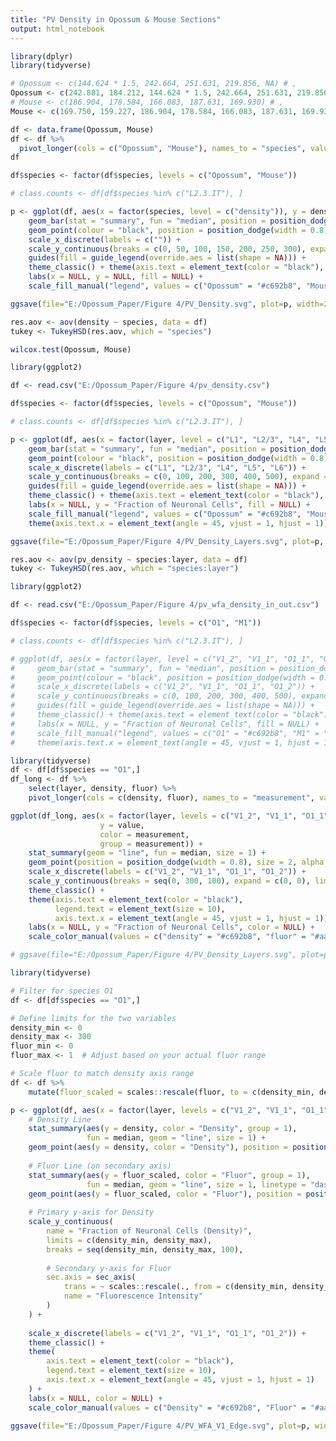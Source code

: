 ```yaml
---
title: "PV Density in Opossum & Mouse Sections"
output: html_notebook
---
```


```r

library(dplyr)
library(tidyverse)

# Opossum <- c(144.624 * 1.5, 242.664, 251.631, 219.856, NA) # , 
Opossum <- c(242.881, 184.212, 144.624 * 1.5, 242.664, 251.631, 219.856, NA)
# Mouse <- c(186.904, 178.584, 166.083, 187.631, 169.930) # , 
Mouse <- c(169.750, 159.227, 186.904, 178.584, 166.083, 187.631, 169.930)

df <- data.frame(Opossum, Mouse)
df <- df %>%
  pivot_longer(cols = c("Opossum", "Mouse"), names_to = "species", values_to = "density")
df

```


```r

df$species <- factor(df$species, levels = c("Opossum", "Mouse"))

# class.counts <- df[df$species %in% c("L2.3.IT"), ]

p <- ggplot(df, aes(x = factor(species, level = c("density")), y = density, fill = species)) +
    geom_bar(stat = "summary", fun = "median", position = position_dodge(width = 0.8), width = 0.75) +
    geom_point(colour = "black", position = position_dodge(width = 0.8), size = 1) +
    scale_x_discrete(labels = c("")) +
    scale_y_continuous(breaks = c(0, 50, 100, 150, 200, 250, 300), expand = c(0, 0), limits = c(0, 300)) +
    guides(fill = guide_legend(override.aes = list(shape = NA))) +
    theme_classic() + theme(axis.text = element_text(color = "black"), legend.text = element_text(size = 10)) + 
    labs(x = NULL, y = NULL, fill = NULL) + 
    scale_fill_manual("legend", values = c("Opossum" = "#c692b8", "Mouse" = "#aaaaaa"))

ggsave(file="E:/Opossum_Paper/Figure 4/PV_Density.svg", plot=p, width=2.15, height=3, dpi=500)

```


```r

res.aov <- aov(density ~ species, data = df)
tukey <- TukeyHSD(res.aov, which = "species")

```


```r

wilcox.test(Opossum, Mouse)

```


```r

library(ggplot2)

df <- read.csv("E:/Opossum_Paper/Figure 4/pv_density.csv")

```


```r

df$species <- factor(df$species, levels = c("Opossum", "Mouse"))

# class.counts <- df[df$species %in% c("L2.3.IT"), ]

p <- ggplot(df, aes(x = factor(layer, level = c("L1", "L2/3", "L4", "L5", "L6")), y = pv_density, fill = species)) +
    geom_bar(stat = "summary", fun = "median", position = position_dodge(width = 0.8), width = 0.75) +
    geom_point(colour = "black", position = position_dodge(width = 0.8), size = 1) +
    scale_x_discrete(labels = c("L1", "L2/3", "L4", "L5", "L6")) +
    scale_y_continuous(breaks = c(0, 100, 200, 300, 400, 500), expand = c(0, 0), limits = c(0, 500)) +
    guides(fill = guide_legend(override.aes = list(shape = NA))) +
    theme_classic() + theme(axis.text = element_text(color = "black"), legend.text = element_text(size = 10)) + 
    labs(x = NULL, y = "Fraction of Neuronal Cells", fill = NULL) + 
    scale_fill_manual("legend", values = c("Opossum" = "#c692b8", "Mouse" = "#aaaaaa")) + 
    theme(axis.text.x = element_text(angle = 45, vjust = 1, hjust = 1))

ggsave(file="E:/Opossum_Paper/Figure 4/PV_Density_Layers.svg", plot=p, width=4, height=3.1, dpi=500)

```


```r

res.aov <- aov(pv_density ~ species:layer, data = df)
tukey <- TukeyHSD(res.aov, which = "species:layer")

```


```r

library(ggplot2)

df <- read.csv("E:/Opossum_Paper/Figure 4/pv_wfa_density_in_out.csv")

```


```r

df$species <- factor(df$species, levels = c("O1", "M1"))

# class.counts <- df[df$species %in% c("L2.3.IT"), ]

# ggplot(df, aes(x = factor(layer, level = c("V1_2", "V1_1", "O1_1", "O1_2")), y = density, fill = species)) +
#     geom_bar(stat = "summary", fun = "median", position = position_dodge(width = 0.8), width = 0.75) +
#     geom_point(colour = "black", position = position_dodge(width = 0.8), size = 1) +
#     scale_x_discrete(labels = c("V1_2", "V1_1", "O1_1", "O1_2")) +
#     scale_y_continuous(breaks = c(0, 100, 200, 300, 400, 500), expand = c(0, 0), limits = c(0, 500)) +
#     guides(fill = guide_legend(override.aes = list(shape = NA))) +
#     theme_classic() + theme(axis.text = element_text(color = "black"), legend.text = element_text(size = 10)) + 
#     labs(x = NULL, y = "Fraction of Neuronal Cells", fill = NULL) + 
#     scale_fill_manual("legend", values = c("O1" = "#c692b8", "M1" = "#aaaaaa")) + 
#     theme(axis.text.x = element_text(angle = 45, vjust = 1, hjust = 1))

library(tidyverse)
df <- df[df$species == "O1",]
df_long <- df %>%
    select(layer, density, fluor) %>%
    pivot_longer(cols = c(density, fluor), names_to = "measurement", values_to = "value")

ggplot(df_long, aes(x = factor(layer, levels = c("V1_2", "V1_1", "O1_1", "O1_2")), 
                    y = value, 
                    color = measurement, 
                    group = measurement)) +
    stat_summary(geom = "line", fun = median, size = 1) +
    geom_point(position = position_dodge(width = 0.8), size = 2, alpha = 0.8) +
    scale_x_discrete(labels = c("V1_2", "V1_1", "O1_1", "O1_2")) +
    scale_y_continuous(breaks = seq(0, 300, 100), expand = c(0, 0), limits = c(0, 300)) +
    theme_classic() +
    theme(axis.text = element_text(color = "black"), 
          legend.text = element_text(size = 10),
          axis.text.x = element_text(angle = 45, vjust = 1, hjust = 1)) +
    labs(x = NULL, y = "Fraction of Neuronal Cells", color = NULL) + 
    scale_color_manual(values = c("density" = "#c692b8", "fluor" = "#aaaaaa"))

# ggsave(file="E:/Opossum_Paper/Figure 4/PV_Density_Layers.svg", plot=p, width=4, height=3.1, dpi=500)

```


```r

library(tidyverse)

# Filter for species O1
df <- df[df$species == "O1",]

# Define limits for the two variables
density_min <- 0
density_max <- 300
fluor_min <- 0
fluor_max <- 1  # Adjust based on your actual fluor range

# Scale fluor to match density axis range
df <- df %>%
    mutate(fluor_scaled = scales::rescale(fluor, to = c(density_min, density_max))) 

p <- ggplot(df, aes(x = factor(layer, levels = c("V1_2", "V1_1", "O1_1", "O1_2")))) +
    # Density Line
    stat_summary(aes(y = density, color = "Density", group = 1), 
                 fun = median, geom = "line", size = 1) +
    geom_point(aes(y = density, color = "Density"), position = position_dodge(width = 0.8), size = 2, alpha = 0.8) +
    
    # Fluor Line (on secondary axis)
    stat_summary(aes(y = fluor_scaled, color = "Fluor", group = 1), 
                 fun = median, geom = "line", size = 1, linetype = "dashed") +
    geom_point(aes(y = fluor_scaled, color = "Fluor"), position = position_dodge(width = 0.8), size = 2, alpha = 0.8) +
    
    # Primary y-axis for Density
    scale_y_continuous(
        name = "Fraction of Neuronal Cells (Density)", 
        limits = c(density_min, density_max),
        breaks = seq(density_min, density_max, 100),
        
        # Secondary y-axis for Fluor
        sec.axis = sec_axis(
            trans = ~ scales::rescale(., from = c(density_min, density_max), to = c(fluor_min, fluor_max)), 
            name = "Fluorescence Intensity"
        )
    ) +
    
    scale_x_discrete(labels = c("V1_2", "V1_1", "O1_1", "O1_2")) +
    theme_classic() +
    theme(
        axis.text = element_text(color = "black"), 
        legend.text = element_text(size = 10),
        axis.text.x = element_text(angle = 45, vjust = 1, hjust = 1)
    ) +
    labs(x = NULL, color = NULL) + 
    scale_color_manual(values = c("Density" = "#c692b8", "Fluor" = "#aaaaaa"))

ggsave(file="E:/Opossum_Paper/Figure 4/PV_WFA_V1_Edge.svg", plot=p, width=5, height=4, dpi=500)

```

